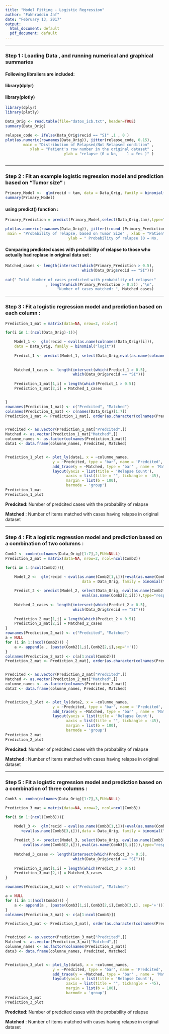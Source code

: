 ```yaml
---
title: "Model Fitting - Logistic Regression"
author: "Fakhraddin Jaf"
date: "February 13, 2017"
output:
  html_document: default
  pdf_document: default
---
```

---------

### Step 1 : Loading Data , and running numerical and graphical summaries 

#### Following libraliers are included:
#### library(dplyr) 
#### library(plotly)

```r
library(dplyr)
library(plotly)
```


```r
Data_Orig <- read.table(file="datos_icb.txt", header=TRUE)
summary(Data_Orig)
```

```r
relapse_code <- ifelse(Data_Orig$recid == "SI" ,1 , 0 )
plot(as.numeric(rownames(Data_Orig)), jitter(relapse_code, 0.15), 
        main = "Distribution of Relapsed/Not Relapsed condition" , 
           xlab = "Patient's row number in the original dataset" , 
                          ylab = "relapse (0 = No,    1 = Yes )" )
        
```
------------

### Step 2 : Fit an example logistic regression model and prediction based on "Tumor size" :
```r
Primary_Model <-  glm(recid ~ tam, data = Data_Orig, family = binomial("logit"))
summary(Primary_Model)
```


#### using __predict()__ function :
```r
Primary_Prediction = predict(Primary_Model,select(Data_Orig,tam),type="response")

plot(as.numeric(rownames(Data_Orig)), jitter((round (Primary_Prediction )), 0.05) , 
 main = "Probability of relapse, based on Tumor Size" , xlab = "Patient's number" , 
                            ylab = " Probability of relapse (0 = No,    1 = Yes )")
```

#### Comparing predicted cases with probability of relapse to those who actually had replase in original data set  :
```r
Matched_cases <- length(intersect(which(Primary_Prediction > 0.5), 
                                  which(Data_Orig$recid == "SI")))
                                  
cat(" Total Number of cases predicted with probability of relapse:"
                  , length(which(Primary_Prediction > 0.5)) ,"\n", 
                       "Number of cases matched: ", Matched_cases)
```

-------------

### Step 3 : Fit a logistic regression model and prediction based on each column :
```r
Prediction_1_mat = matrix(data=NA, nrow=2, ncol=7)

for(i in 1:(ncol(Data_Orig)-1)){

    Model_1 <-  glm(recid ~ eval(as.name(colnames(Data_Orig)[i])),
	data = Data_Orig, family = binomial("logit"))
	
    Predict_1 <- predict(Model_1, select(Data_Orig,eval(as.name(colnames(Data_Orig)[i])))
                                                                        ,type="response")
	
    Matched_1_cases <- length(intersect(which(Predict_1 > 0.5), 
                              which(Data_Orig$recid == "SI")))
    
    Prediction_1_mat[1,i] = length(which(Predict_1 > 0.5))
    Prediction_1_mat[2,i] = Matched_1_cases


}
rownames(Prediction_1_mat) <- c("Predcited", "Matched")
colnames(Prediction_1_mat) <- c(names(Data_Orig)[1:7])
Prediction_1_mat <- Prediction_1_mat[, order(as.character(colnames(Prediction_1_mat)))]


Predcited <- as.vector(Prediction_1_mat["Predcited",])
Matched <- as.vector(Prediction_1_mat["Matched",])
columne_names <- as.factor(colnames(Prediction_1_mat))
data1 <- data.frame(columne_names, Predcited, Matched)


Prediction_1_plot <- plot_ly(data1, x = ~columne_names, 
                     y = ~Predcited, type = 'bar', name = 'Predcited', width = 920, alpha = 0.8) %>%
                     add_trace(y = ~Matched, type = 'bar' , name = 'Matched') %>%
                     layout(yaxis = list(title = 'Relapse Count'), 
                           xaxis = list(title = "", tickangle = -45), 
                           margin = list(b = 100),
                           barmode = 'group')
Prediction_1_mat
Prediction_1_plot

```

__Predcited__: Number of predcited cases with the probability of relapse

__Matched__ : Number of items matched with cases having relapse in original dataset


-------------

### Step 4 : Fit a logistic regression model and prediction based on a combination of two columns :
```r
Comb2 <- combn(colnames(Data_Orig)[1:7],2,FUN=NULL)
Prediction_2_mat = matrix(data=NA, nrow=2, ncol=ncol(Comb2))

for(i in 1:(ncol(Comb2))){

    Model_2 <-  glm(recid ~ eval(as.name(Comb2[1,i]))+eval(as.name(Comb2[2,i])), 
                                  data = Data_Orig, family = binomial("logit"))
    
    Predict_2 <- predict(Model_2, select(Data_Orig, eval(as.name(Comb2[1,i])), 
                                  eval(as.name(Comb2[2,i]))),type="response") 
    
    Matched_2_cases <- length(intersect(which(Predict_2 > 0.5), 
                              which(Data_Orig$recid == "SI")))
    
    Prediction_2_mat[1,i] = length(which(Predict_2 > 0.5))
    Prediction_2_mat[2,i] = Matched_2_cases
}
rownames(Prediction_2_mat) <- c("Predcited", "Matched")
a = NULL
for (i in 1:(ncol(Comb2))) {
    a <- append(a , (paste(Comb2[1,i],Comb2[2,i],sep='+')))
}
colnames(Prediction_2_mat) <- c(a[1:ncol(Comb2)])
Prediction_2_mat <- Prediction_2_mat[, order(as.character(colnames(Prediction_2_mat)))]


Predcited <- as.vector(Prediction_2_mat["Predcited",])
Matched <- as.vector(Prediction_2_mat["Matched",])
columne_names <- as.factor(colnames(Prediction_2_mat))
data2 <- data.frame(columne_names, Predcited, Matched)


Prediction_2_plot <- plot_ly(data2, x = ~columne_names, 
                     y = ~Predcited, type = 'bar', name = 'Predcited', width = 920, alpha = 0.8) %>%
                     add_trace(y = ~Matched, type = 'bar' , name = 'Matched') %>%
                     layout(yaxis = list(title = 'Relapse Count'), 
                           xaxis = list(title = "", tickangle = -45), 
                           margin = list(b = 100),
                           barmode = 'group')
Prediction_2_mat
Prediction_2_plot

```


__Predcited__: Number of predcited cases with the probability of relapse

__Matched__ : Number of items matched with cases having relapse in original dataset

--------

### Step 5 : Fit a logistic regression model and prediction based on a combination of three columns :

```r
Comb3 <- combn(colnames(Data_Orig)[1:7],3,FUN=NULL)

Prediction_3_mat = matrix(data=NA, nrow=2, ncol=ncol(Comb3))

for(i in 1:(ncol(Comb3))){

    Model_3 <-  glm(recid ~ eval(as.name(Comb3[1,i]))+eval(as.name(Comb3[2,i]))
       +eval(as.name(Comb3[3,i])),data = Data_Orig, family = binomial("logit"))
    
    Predict_3 <- predict(Model_3, select(Data_Orig, eval(as.name(Comb3[1,i])), 
        eval(as.name(Comb3[2,i])),eval(as.name(Comb3[3,i]))),type="response")
    
    Matched_3_cases <- length(intersect(which(Predict_3 > 0.5), 
                              which(Data_Orig$recid == "SI")))
    
    Prediction_3_mat[1,i] = length(which(Predict_3 > 0.5))
    Prediction_3_mat[2,i] = Matched_3_cases
}

rownames(Prediction_3_mat) <- c("Predcited", "Matched")

a = NULL
for (i in 1:(ncol(Comb3))) {
    a <- append(a , (paste(Comb3[1,i],Comb3[2,i],Comb3[3,i], sep='+')))
}
colnames(Prediction_3_mat) <- c(a[1:ncol(Comb3)])

Prediction_3_mat <- Prediction_3_mat[, order(as.character(colnames(Prediction_3_mat)))]


Predcited <- as.vector(Prediction_3_mat["Predcited",])
Matched <- as.vector(Prediction_3_mat["Matched",])
columne_names <- as.factor(colnames(Prediction_3_mat))
data3 <- data.frame(columne_names, Predcited, Matched)


Prediction_3_plot <- plot_ly(data3, x = ~columne_names, 
                     y = ~Predcited, type = 'bar', name = 'Predcited', width = 920, alpha = 0.8) %>%
                     add_trace(y = ~Matched, type = 'bar' , name = 'Matched') %>%
                     layout(yaxis = list(title = 'Relapse Count'), 
                           xaxis = list(title = "", tickangle = -45), 
                           margin = list(b = 100),
                           barmode = 'group')
Prediction_3_mat
Prediction_3_plot
```

__Predcited__: Number of predcited cases with the probability of relapse

__Matched__ : Number of items matched with cases having relapse in original dataset





